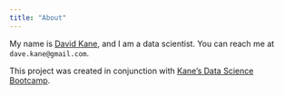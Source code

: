 ```yaml
---
title: "About"
---
```


My name is [David Kane](https://github.com/davidkane9/), and I am a data scientist. You can reach me at `dave.kane@gmail.com`.

This project was created in conjunction with [Kane's Data Science Bootcamp](https://bootcamp.davidkane.info/).
